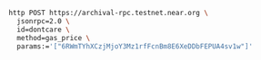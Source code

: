 ```bash
http POST https://archival-rpc.testnet.near.org \
  jsonrpc=2.0 \
  id=dontcare \
  method=gas_price \
  params:='["6RWmTYhXCzjMjoY3Mz1rfFcnBm8E6XeDDbFEPUA4sv1w"]'
```
